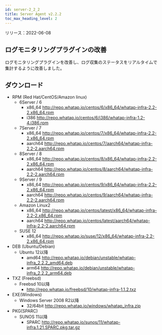 ```yaml
---
id: server-2_2_2
title: Server Agent v2.2.2
toc_max_heading_level: 2
---
```


リリース：2022-06-08

## ログモニタリングプラグインの改善

ログモニタリングプラグインを改善し、ログ収集のステータスをリアルタイムで集計するように改善しました。

## ダウンロード

-   RPM (Red Hat/CentOS/Amazon linux)
    -   6Server / 6 
        -   x86_64 http://repo.whatap.io/centos/6/x86_64/whatap-infra-2.2-2.x86_64.rpm 
        -   i386 http://repo.whatap.io/centos/6/i386/whatap-infra-1.2-4.i386.rpm
    -   7Server / 7 
        -   x86_64 http://repo.whatap.io/centos/7/x86_64/whatap-infra-2.2-2.x86_64.rpm 
        -   aarch64 http://repo.whatap.io/centos/7/aarch64/whatap-infra-2.2-2.aarch64.rpm
    -   8Server / 8 
        -   x86_64 http://repo.whatap.io/centos/8/x86_64/whatap-infra-2.2-2.x86_64.rpm 
        -   aarch64 http://repo.whatap.io/centos/8/aarch64/whatap-infra-2.2-2.aarch64.rpm
    -   9Server / 9 
        -   x86_64 http://repo.whatap.io/centos/9/x86_64/whatap-infra-2.2-2.x86_64.rpm 
        -   aarch64 http://repo.whatap.io/centos/9/aarch64/whatap-infra-2.2-2.aarch64.rpm
    -   Amazon Linux2
        -   x86_64 http://repo.whatap.io/centos/latest/x86_64/whatap-infra-2.2-2.x86_64.rpm 
        -   aarch64 http://repo.whatap.io/centos/latest/aarch64/whatap-infra-2.2-2.aarch64.rpm
    -   SUSE 12
        -   x86_64 http://repo.whatap.io/suse/12/x86_64/whatap-infra-2.2-2.x86_64.rpm
-   DEB (Ubuntu/Debian)
    -   Ubuntu 12以降
        -   amd64 http://repo.whatap.io/debian/unstable/whatap-infra_2.2.2_amd64.deb
        -   arm64 http://repo.whatap.io/debian/unstable/whatap-infra_2.2.2_arm64.deb
-   TXZ (Freebsd)
    -   Freebsd 10以降
        -   http://repo.whatap.io/freebsd/10/whatap-infra-1.1.2.txz
-   EXE(Windows)
    -   Windows Server 2008 R2以降
        -   32/64bit http://repo.whatap.io/windows/whatap_infra.zip
-   PKG(SPARC)
    -   SUNOS 11以降
        -   SPARC http://repo.whatap.io/sunos/11/whatap-infra.1.21.SPARC.pkg.tar.gz
